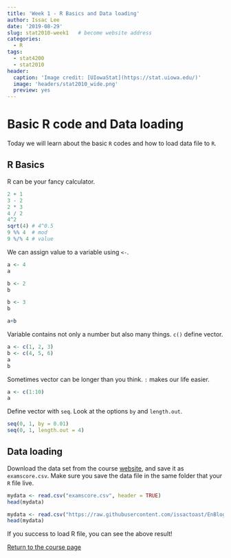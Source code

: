 ```yaml
---
title: 'Week 1 - R Basics and Data loading'
author: Issac Lee
date: '2019-08-29'
slug: stat2010-week1   # become website address
categories:
  - R
tags:
  - stat4200
  - stat2010
header:
  caption: 'Image credit: [UIowaStat](https://stat.uiowa.edu/)'
  image: 'headers/stat2010_wide.png'
  preview: yes
---
```


# Basic R code and Data loading

Today we will learn about the basic `R` codes and how to load data file to `R`.

## R Basics

R can be your fancy calculator.

```r
2 + 1
3 - 2
2 * 3
4 / 2
4^2
sqrt(4) # 4^0.5
9 %% 4  # mod
9 %/% 4 # value
```

We can assign value to a variable using `<-`. 

```r
a <- 4
a
```

```r
b <- 2
b
```

```r
b <- 3
b
```

```r
a+b
```

Variable contains not only a number but also many things. `c()` define vector.

```r
a <- c(1, 2, 3)
b <- c(4, 5, 6)
a
b
```

Sometimes vector can be longer than you think. `:` makes our life easier.

```r
a <- c(1:10)
a
```

Define vector with `seq`. Look at the options `by` and `length.out`.

```r
seq(0, 1, by = 0.01)
seq(0, 1, length.out = 4)
```

## Data loading

Download the data set from the course [website](https://www.theissaclee.com/post/stat2010/), and save it as `examscore.csv`. Make sure you save the data file in the same folder that your `R` file live.

```r
mydata <- read.csv("examscore.csv", header = TRUE)
head(mydata)
```

```r
mydata <- read.csv("https://raw.githubusercontent.com/issactoast/EnBlog/master/static/files/stat2010/examscore.csv", header = TRUE)
head(mydata)
```

If you success to load R file, you can see the above result!

<a href="https://theissaclee.com/post/stat2010/" target="_self">Return to the course page</a>

